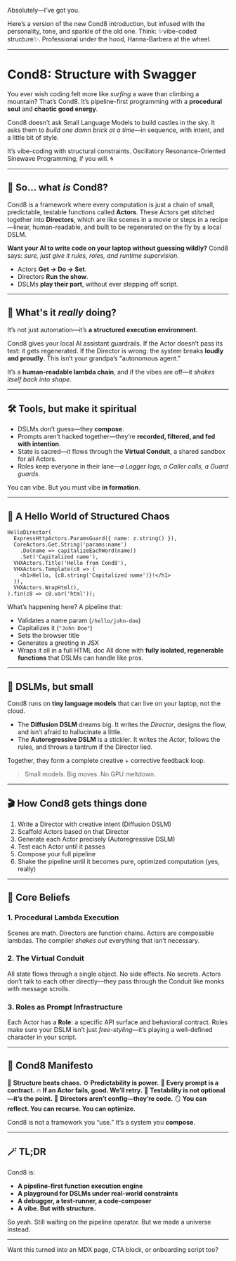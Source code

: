 Absolutely—I’ve got you.

Here’s a version of the new Cond8 introduction, but infused with the personality, tone, and sparkle of the old one. Think: ✨vibe-coded structure✨. Professional under the hood, Hanna-Barbera at the wheel.

---

# Cond8: Structure with Swagger

You ever wish coding felt more like *surfing* a wave than climbing a mountain?
That’s Cond8.
It’s pipeline-first programming with a **procedural soul** and **chaotic good energy**.

Cond8 doesn’t ask Small Language Models to build castles in the sky. It asks them to *build one damn brick at a time*—in sequence, with intent, and a little bit of style.

It’s vibe-coding with structural constraints.
Oscillatory Resonance-Oriented Sinewave Programming, if you will. 🌀

---

## 🤔 So… what *is* Cond8?

Cond8 is a framework where every computation is just a chain of small, predictable, testable functions called **Actors**. These Actors get stitched together into **Directors**, which are like scenes in a movie or steps in a recipe—linear, human-readable, and built to be regenerated on the fly by a local DSLM.

**Want your AI to write code on your laptop without guessing wildly?**
Cond8 says: *sure, just give it rules, roles, and runtime supervision*.

- Actors **Get → Do → Set**.
- Directors **Run the show**.
- DSLMs **play their part**, without ever stepping off script.

---

## 🧪 What's it *really* doing?

It’s not just automation—it’s **a structured execution environment**.

Cond8 gives your local AI assistant guardrails.
If the Actor doesn’t pass its test: it gets regenerated.
If the Director is wrong: the system breaks **loudly and proudly**.
This isn’t your grandpa’s “autonomous agent.”

It’s a **human-readable lambda chain**, and if the vibes are off—it *shakes itself back into shape*.

---

## 🛠️ Tools, but make it spiritual

- DSLMs don’t guess—they **compose**.
- Prompts aren’t hacked together—they’re **recorded, filtered, and fed with intention**.
- State is sacred—it flows through the **Virtual Conduit**, a shared sandbox for all Actors.
- Roles keep everyone in their lane—*a Logger logs, a Caller calls, a Guard guards*.

You can vibe.
But you must vibe **in formation**.

---

## 🧵 A Hello World of Structured Chaos

```tsx
HelloDirector(
  ExpressHttpActors.ParamsGuard({ name: z.string() }),
  CoreActors.Get.String('params:name')
    .Do(name => capitalizeEachWord(name))
    .Set('Capitalized name'),
  VHXActors.Title('Hello from Cond8'),
  VHXActors.Template(c8 => (
    <h1>Hello, {c8.string('Capitalized name')}!</h1>
  )),
  VHXActors.WrapHtml(),
).fin(c8 => c8.var('html'));
```

What’s happening here?
A pipeline that:

- Validates a name param (`/hello/john-doe`)
- Capitalizes it (`"John Doe"`)
- Sets the browser title
- Generates a greeting in JSX
- Wraps it all in a full HTML doc
All done with **fully isolated, regenerable functions** that DSLMs can handle like pros.

---

## 🔮 DSLMs, but small

Cond8 runs on **tiny language models** that can live on your laptop, not the cloud.

- The **Diffusion DSLM** dreams big. It writes the *Director*, designs the flow, and isn’t afraid to hallucinate a little.
- The **Autoregressive DSLM** is a stickler. It writes the *Actor*, follows the rules, and throws a tantrum if the Director lied.

Together, they form a complete creative + corrective feedback loop.

> Small models. Big moves. No GPU meltdown.

---

## 🎬 How Cond8 gets things done

1. Write a Director with creative intent (Diffusion DSLM)
2. Scaffold Actors based on that Director
3. Generate each Actor precisely (Autoregressive DSLM)
4. Test each Actor until it passes
5. Compose your full pipeline
6. Shake the pipeline until it becomes pure, optimized computation (yes, really)

---

## 🧱 Core Beliefs

### 1. Procedural Lambda Execution
Scenes are math.
Directors are function chains.
Actors are composable lambdas.
The compiler *shakes out* everything that isn’t necessary.

### 2. The Virtual Conduit
All state flows through a single object.
No side effects. No secrets.
Actors don’t talk to each other directly—they pass through the Conduit like monks with message scrolls.

### 3. Roles as Prompt Infrastructure
Each Actor has a **Role**: a specific API surface and behavioral contract.
Roles make sure your DSLM isn’t just *free-styling*—it’s playing a well-defined character in your script.

---

## 🐒 Cond8 Manifesto

🧠 **Structure beats chaos.**
⚙️ **Predictability is power.**
💬 **Every prompt is a contract.**
🔥 **If an Actor fails, good. We’ll retry.**
🧪 **Testability is not optional—it’s the point.**
🧱 **Directors aren’t config—they’re code.**
🪞 **You can reflect. You can recurse. You can optimize.**

Cond8 is not a framework you “use.”
It’s a system you **compose**.

---

## 🪄 TL;DR

Cond8 is:
- **A pipeline-first function execution engine**
- **A playground for DSLMs under real-world constraints**
- **A debugger, a test-runner, a code-composer**
- **A vibe. But with structure.**

So yeah.
Still waiting on the pipeline operator.
But we made a universe instead.

---

Want this turned into an MDX page, CTA block, or onboarding script too?
